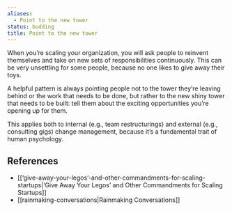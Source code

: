 ```yaml
---
aliases:
  - Point to the new tower
status: budding
title: Point to the new tower
---
```

When you’re scaling your organization, you will ask people to reinvent themselves and take on new sets of responsibilities continuously. This can be very unsettling for some people, because no one likes to give away their toys.

A helpful pattern is always pointing people not to the tower they’re leaving behind or the work that needs to be done, but rather to the new shiny tower that needs to be built: tell them about the exciting opportunities you’re opening up for them.

This applies both to internal (e.g., team restructurings) and external (e.g., consulting gigs) change management, because it’s a fundamental trait of human psychology.

## References

- [[‘give-away-your-legos’-and-other-commandments-for-scaling-startups|‘Give Away Your Legos’ and Other Commandments for Scaling Startups]]
- [[rainmaking-conversations|Rainmaking Conversations]]

